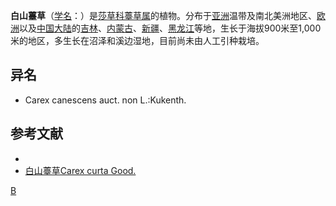{{Speciesbox 
| genus = Carex
| species = curta
| authority = Good.
}}
'''白山薹草'''（[[学名|学名]]：{{lang|la|''Carex curta''}}）是[[莎草科|莎草科]][[薹草属|薹草属]]的植物。分布于[[亚洲|亚洲]]温带及南北美洲地区、[[欧洲|欧洲]]以及[[中国大陆|中国大陆]]的[[吉林|吉林]]、[[内蒙古|内蒙古]]、[[新疆|新疆]]、[[黑龙江|黑龙江]]等地，生长于海拔900米至1,000米的地区，多生长在沼泽和溪边湿地，目前尚未由人工引种栽培。

== 异名 ==
* Carex canescens auct. non L.:Kukenth.

== 参考文献 ==
<div class="references-small">
* {{cite web| url =http://www.bioinfo.cn/db05/KmzwSpecies.php?action=view&id=6655| title =白山薹草| work =《中国高等植物数据库全库》| publisher =中国科学院微生物研究所| author =昆明植物研究所| accessdate =2009-02-24| deadurl =yes| archiveurl =https://web.archive.org/web/20160305015706/http://www.bioinfo.cn/db05/KmzwSpecies.php?action=view&id=6655| archivedate =2016-03-05}}
* [http://www.zw3w.com/6247.html 白山薹草Carex curta Good.] {{Wayback|url=http://www.zw3w.com/6247.html |date=20200811075034 }}
</div>
{{Taxonbar|from=Q15248065}}

{{DEFAULTSORT:Carex curta}}
[[Category:薹草属|B]]


{{Carex-stub}}